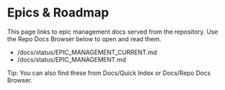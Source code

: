 # Epics & Roadmap


<Meta title="Docs/Epics & Roadmap" />

This page links to epic management docs served from the repository. Use the Repo Docs Browser below to open and read them.

- /docs/status/EPIC_MANAGEMENT_CURRENT.md
- /docs/status/EPIC_MANAGEMENT.md

Tip: You can also find these from Docs/Quick Index or Docs/Repo Docs Browser.

<Canvas>
  <Story id="docs-repo-docs-browser--default" />
</Canvas>
